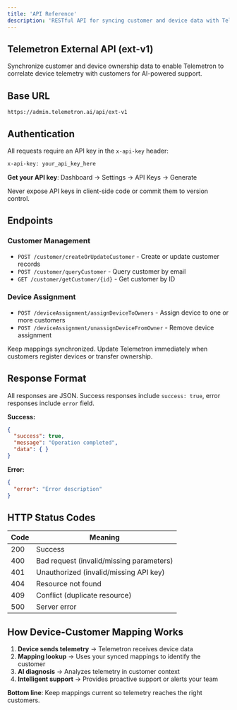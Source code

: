 ```yaml
---
title: 'API Reference'
description: 'RESTful API for syncing customer and device data with Telemetron'
---
```


## Telemetron External API (ext-v1)

Synchronize customer and device ownership data to enable Telemetron to correlate device telemetry with customers for AI-powered support.

## Base URL

```
https://admin.telemetron.ai/api/ext-v1
```

## Authentication

All requests require an API key in the `x-api-key` header:

```bash
x-api-key: your_api_key_here
```

**Get your API key**: Dashboard → Settings → API Keys → Generate

<Warning>Never expose API keys in client-side code or commit them to version control.</Warning>

## Endpoints

### Customer Management
- `POST /customer/createOrUpdateCustomer` - Create or update customer records
- `POST /customer/queryCustomer` - Query customer by email
- `GET /customer/getCustomer/{id}` - Get customer by ID

### Device Assignment
- `POST /deviceAssignment/assignDeviceToOwners` - Assign device to one or more customers
- `POST /deviceAssignment/unassignDeviceFromOwner` - Remove device assignment

<Tip>Keep mappings synchronized. Update Telemetron immediately when customers register devices or transfer ownership.</Tip>

## Response Format

All responses are JSON. Success responses include `success: true`, error responses include `error` field.

**Success:**
```json
{
  "success": true,
  "message": "Operation completed",
  "data": { }
}
```

**Error:**
```json
{
  "error": "Error description"
}
```

## HTTP Status Codes

| Code | Meaning |
|------|---------|
| 200 | Success |
| 400 | Bad request (invalid/missing parameters) |
| 401 | Unauthorized (invalid/missing API key) |
| 404 | Resource not found |
| 409 | Conflict (duplicate resource) |
| 500 | Server error |

## How Device-Customer Mapping Works

1. **Device sends telemetry** → Telemetron receives device data
2. **Mapping lookup** → Uses your synced mappings to identify the customer
3. **AI diagnosis** → Analyzes telemetry in customer context
4. **Intelligent support** → Provides proactive support or alerts your team

**Bottom line**: Keep mappings current so telemetry reaches the right customers.
